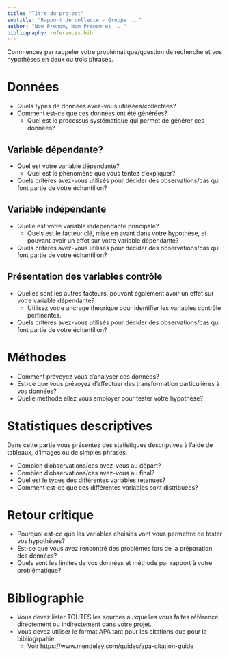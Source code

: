 ```yaml
---
title: "Titre du project"
subtitle: "Rapport de collecte - Groupe ..."
author: "Nom Prénom, Nom Prénom et ..."
bibliography: references.bib
---
```


Commencez par rappeler votre problématique/question de recherche et vos hypothèses en deux ou trois phrases.


# Données

- Quels types de données avez-vous utilisées/collectées?
- Comment est-ce que ces données ont été générées?
    - Quel est le processus systématique qui permet de générer ces données?

## Variable dépendante?
- Quel est votre variable dépendante?
    - Quel est le phénomène que vous tentez d'expliquer?
- Quels critères avez-vous utilisés pour décider des observations/cas qui font partie de votre échantillon?

## Variable indépendante
- Quelle est votre variable indépendante principale?
    - Quels est le facteur clé, mise en avant dans votre hypothèse, et pouvant avoir un effet sur votre variable dépendante?
- Quels critères avez-vous utilisés pour décider des observations/cas qui font partie de votre échantillon?

## Présentation des variables contrôle
- Quelles sont les autres facteurs, pouvant également avoir un effet sur votre variable dépendante?
    - Utilisez votre ancrage théorique pour identifier les variables contrôle pertinentes.
- Quels critères avez-vous utilisés pour décider des observations/cas qui font partie de votre échantillon?


# Méthodes
- Comment prévoyez vous d'analyser ces données?
- Est-ce que vous prévoyez d'effectuer des transformation particulières à vos données?
- Quelle méthode allez vous employer pour tester votre hypothèse?

# Statistiques descriptives

Dans cette partie vous présentez des statistiques descriptives à l'aide de tableaux, d'images ou de simples phrases.

- Combien d'observations/cas avez-vous au départ?
- Combien d'observations/cas avez-vous au final?
- Quel est le types des différentes variables retenues?
- Comment est-ce que ces différentes variables sont distribuées?

# Retour critique

- Pourquoi est-ce que les variables choisies vont vous permettre de tester vos hypothèses?
- Est-ce que vous avez rencontré des problèmes lors de la préparation des données?
- Quels sont les limites de vos données et méthode par rapport à votre problématique?


# Bibliographie
- Vous devez lister TOUTES les sources auxquelles vous faites référence directement ou indirectement dans votre projet.
- Vous devez utiliser le format APA tant pour les citations que pour la bibliogrpahie.
    - Voir https://www.mendeley.com/guides/apa-citation-guide

